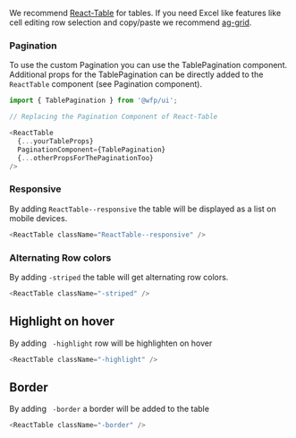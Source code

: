 We recommend [React-Table](https://react-table.js.org/) for tables. If you need Excel like features like cell editing row selection and copy/paste we recommend [ag-grid](https://www.ag-grid.com/).

### Pagination

To use the custom Pagination you can use the TablePagination component. Additional props for the TablePagination can be directly added to the `ReactTable` component (see Pagination component).


```js
import { TablePagination } from '@wfp/ui';

// Replacing the Pagination Component of React-Table

<ReactTable
  {...yourTableProps}
  PaginationComponent={TablePagination}
  {...otherPropsForThePaginationToo}
/>
```

### Responsive

By adding `ReactTable--responsive` the table will be displayed as a list on mobile devices.

```js
<ReactTable className="ReactTable--responsive" />
```

### Alternating Row colors

By adding `-striped` the table will get alternating row colors.

```js
<ReactTable className="-striped" />
```

## Highlight on hover

By adding ` -highlight` row will be highlighten on hover

```js
<ReactTable className="-highlight" />
```

## Border

By adding ` -border` a border will be added to the table

```js
<ReactTable className="-border" />
```

<!-- NO PROPS -->